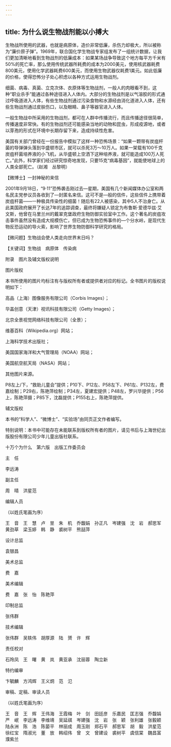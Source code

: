 ```yaml
---
---
---
```

title: 为什么说生物战剂能以小搏大
---






生物战所使用的武器，也就是病原体，造价非常低廉，杀伤力却极大，所以被称为“廉价原子弹”。1969年，联合国化学生物战专家组发布了一组统计数据，让我们更加清晰地看到生物战剂的低廉成本：如果某场战争导致这个地方每平方千米有50%的死亡率，那么使用传统武器所耗费的成本为2000美元，使用核武器耗费800美元，使用化学武器耗费600美元，而使用生物武器仅耗费1美元。如此低廉的价格，使得恐怖分子处心积虑以各种方式运用生物战剂。

细菌、病毒、真菌、立克次体、衣原体等生物战剂，一般人的肉眼看不到，这种“职业杀手”能通过各种途径进入人体内。大部分的生物战剂是以气溶胶的形式通过呼吸道进入人体，有些生物战剂通过污染食物和水源经由消化道进入人体，还有些生物战剂通过皮肤伤口，以及眼睛、鼻子等器官进入人体。

一般生物战中所采用的生物战剂，都可在人群中传播流行，而且传播途径很简单，传播速度非常快。有的生物战剂还可能感染当地的动物和昆虫，形成疫源地，或者以芽孢的形式在环境中长期存留下来，造成持续性危害。

美国有关部门曾经在一份报告中模拟了这样一种恐怖场景：“如果一颗带有炭疽杆菌的导弹弹头落到华盛顿市区，就可以杀死3万～10万人。如果一架载有100千克炭疽杆菌培养液的小飞机，从华盛顿上空洒下这种培养液，就可能造成100万人死亡。”此外，科学家们经过研究惊奇地发现，只要15克“病毒基因”，就能使地球上的人类全部死亡。（赵湘　丛黎明）





【微博士】一封神秘的来信

2001年9月18日，“9·11”恐怖袭击刚过去—星期，美国有几个新闻媒体办公室和两名民主党参议员各收到了—封匿名来信。这可不是—般的信件，这些信件上携带着炭疽杆菌——一种极具传染性的细菌！随后有22人被感染，其中5人不治身亡。从此美国政府展开了长达7年的追踪调查，最终将嫌疑人锁定为布鲁斯·爱德华兹·艾文斯，他曾在马里兰州的戴翠克堡政府生物防御实验室中工作。这个著名的炭疽攻击事件虽然没有造成大规模伤亡，但已成为生物恐怖事件的—个分水岭，是现代生物反恐运动的导火索，影响了世界生物防御科学研究的格局。



【微问题】生物战会使人类走向世界末日吗？

【关键词】生物战　病原体　传染病





附录　图片及辅文版权说明





图片版权


本书所使用的图片均标注有与版权所有者或提供者对应的标记。全书图片的版权说明如下：

高品（上海）图像服务有限公司（Corbis Images）；

华盖创意（天津）视讯科技有限公司（Getty Images）；

北京全景视觉网络科技有限公司（全景）；

维基百科（Wikipedia.org）网站；

上海科学技术出版社；

美国国家海洋和大气管理局（NOAA）网站；

美国航空航天局（NASA）网站；

其他图片来源。

P8左上/下，“救助儿童会”提供；P10下、P12左、P58左下、P61左、P132左，费嘉绘制；P29右，陈艳萍绘制；P34左，夏建宏提供；P48左，罗兴华提供；P56上，陈艳萍摄；P85下，沈磊提供；P155右上，陈艳萍提供。





辅文版权


本书的“科学人”、“微博士”、“实验场”由同页正文作者编写。

特别说明：本书中可能存在未能联系到版权所有者的图片，请见书后与上海世纪出版股份有限公司少年儿童出版社联系。





十万个为什么　第六版　出版工作委员会





主　任


李远涛





副主任


周　晴　洪星范





编辑人员


（以姓氏笔画为序）


王　音　王　慧　卢　昱　朱　机　乔馥娟　孙正凡　岑建强　沈　岩　郝思军　黄劲草　梁玉婷　韩　静　裘树平　熊喆萍





设计总监


袁银昌





美术总监


费　嘉





美术编辑


费　嘉　张　怡　陈艳萍





印制总监


张伟群





技术编辑


张伟群　吴轶伟　胡厚源　陆　赟　许　辉





责任校对


石玲凤　王　曙　黄　岚　黄亚承　沈丽蓉　陶立新





特约编审


卞毓麟　方鸿辉　王义炯　范　氾





审稿、定稿、审读人员

（以姓氏笔画为序）

王　音　王　辉　王伟海　王霞梅　叶　剑　田廷彦　乐嘉民　匡志强　乔馥娟　严　岷　李远涛　李维靖　吴延祺　岑建强　沈　岩　张　颖　张利雄　张毅颖　陆永洲　陈　浩　陈晏平　林丽成　周玉刚　郑石平　郝思军　胡　毅　洪星范　徐红宝　隋淑光　董　放　韩绍伟　曾　文　曾建设　裘树平　虞信棠　魏昌富　濮紫兰